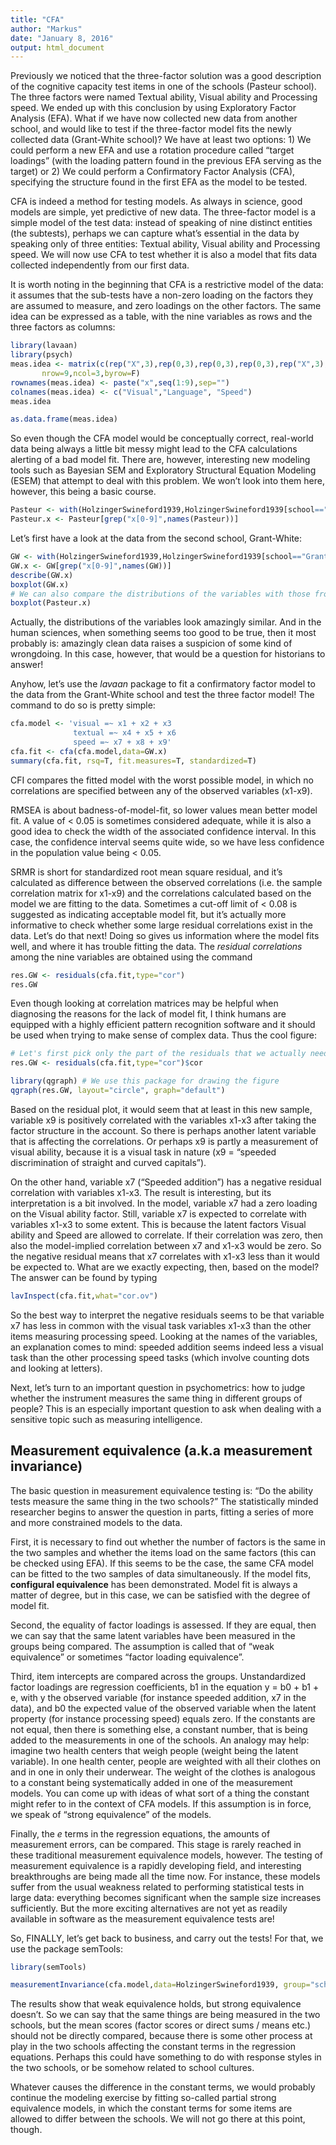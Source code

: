 ```yaml
---
title: "CFA"
author: "Markus"
date: "January 8, 2016"
output: html_document
---
```


Previously we noticed that the three-factor solution was a good description of the cognitive capacity test items in one of the schools (Pasteur school). The three factors were named Textual ability, Visual ability and Processing speed. We ended up with this conclusion by using Exploratory Factor Analysis (EFA). What if we have now collected new data from another school, and would like to test if the three-factor model fits the newly collected data (Grant-White school)? We have at least two options: 1) We could perform a new EFA and use a rotation procedure called "target loadings" (with the loading pattern found in the previous EFA serving as the target) or 2) We could perform a Confirmatory Factor Analysis (CFA), specifying the structure found in the first EFA as the model to be tested. 

CFA is indeed a method for testing models. As always in science, good models are simple, yet predictive of new data. The three-factor model is a simple model of the test data: instead of speaking of nine distinct entities (the subtests), perhaps we can capture what's essential in the data by speaking only of three entities: Textual ability, Visual ability and Processing speed. We will now use CFA to test whether it is also a model that fits data collected independently from our first data.

It is worth noting in the beginning that CFA is a restrictive model of the data: it assumes that the sub-tests have a non-zero loading on the factors they are assumed to measure, and zero loadings on the other factors. The same idea can be expressed as a table, with the nine variables as rows and the three factors as columns:

```r
library(lavaan)
library(psych)
meas.idea <- matrix(c(rep("X",3),rep(0,3),rep(0,3),rep(0,3),rep("X",3),rep(0,3), rep(0,3),rep(0,3),rep("X",3)),
       nrow=9,ncol=3,byrow=F)
rownames(meas.idea) <- paste("x",seq(1:9),sep="")
colnames(meas.idea) <- c("Visual","Language", "Speed")
meas.idea
```

```r
as.data.frame(meas.idea)
```


So even though the CFA model would be conceptually correct, real-world data being always a little bit messy might lead to the CFA calculations alerting of a bad model fit. There are, however, interesting new modeling tools such as Bayesian SEM and Exploratory Structural Equation Modeling (ESEM) that attempt to deal with this problem. We won't look into them here, however, this being a basic course.


```r
Pasteur <- with(HolzingerSwineford1939,HolzingerSwineford1939[school=="Pasteur",])
Pasteur.x <- Pasteur[grep("x[0-9]",names(Pasteur))]
```

Let's first have a look at the data from the second school, Grant-White:

```r
GW <- with(HolzingerSwineford1939,HolzingerSwineford1939[school=="Grant-White",])
GW.x <- GW[grep("x[0-9]",names(GW))]
describe(GW.x)
boxplot(GW.x)
# We can also compare the distributions of the variables with those from the other school:
boxplot(Pasteur.x)
```

Actually, the distributions of the variables look amazingly similar. And in the human sciences, when something seems too good to be true, then it most probably is: amazingly clean data raises a suspicion of some kind of wrongdoing. In this case, however, that would be a question for historians to answer!

Anyhow, let's use the *lavaan* package to fit a confirmatory factor model to the data from the Grant-White school and test the three factor model! The command to do so is pretty simple:

```r
cfa.model <- 'visual =~ x1 + x2 + x3
              textual =~ x4 + x5 + x6
              speed =~ x7 + x8 + x9'
cfa.fit <- cfa(cfa.model,data=GW.x)
summary(cfa.fit, rsq=T, fit.measures=T, standardized=T)
```

CFI compares the fitted model with the worst possible model, in which no correlations are specified between any of the observed variables (x1-x9). 

RMSEA is about badness-of-model-fit, so lower values mean better model fit. A value of < 0.05 is sometimes considered adequate, while it is also a good idea to check the width of the associated confidence interval. In this case, the confidence interval seems quite wide, so we have less confidence in the population value being < 0.05. 

SRMR is short for standardized root mean square residual, and it's calculated as difference between the observed correlations (i.e. the sample correlation matrix for x1-x9) and the correlations calculated based on the model we are fitting to the data. Sometimes a cut-off limit of < 0.08 is suggested as indicating acceptable model fit, but it's actually more informative to check whether some large residual correlations exist in the data. Let's do that next! Doing so gives us information where the model fits well, and where it has trouble fitting the data. The *residual correlations* among the nine variables are obtained using the command

```r
res.GW <- residuals(cfa.fit,type="cor")
res.GW
```

Even though looking at correlation matrices may be helpful when diagnosing the reasons for the lack of model fit, I think humans are equipped with a highly efficient pattern recognition software and it should be used when trying to make sense of complex data. Thus the cool figure:

```r
# Let's first pick only the part of the residuals that we actually need:
res.GW <- residuals(cfa.fit,type="cor")$cor
```

```r
library(qgraph) # We use this package for drawing the figure
qgraph(res.GW, layout="circle", graph="default")
```

Based on the residual plot, it would seem that at least in this new sample, variable x9 is positively correlated with the variables x1-x3 after taking the factor structure in the account. So there is perhaps another latent variable that is affecting the correlations. Or perhaps x9 is partly a measurement of visual ability, because it is a visual task in nature (x9 = "speeded discrimination of straight and curved capitals"). 

On the other hand, variable x7 ("Speeded addition") has a negative residual correlation with variables x1-x3. The result is interesting, but its interpretation is a bit involved. In the model, variable x7 had a zero loading on the Visual ability factor. Still, variable x7 is expected to correlate with variables x1-x3 to some extent. This is because the latent factors Visual ability and Speed are allowed to correlate. If their correlation was zero, then also the model-implied correlation between x7 and x1-x3 would be zero. So the negative residual means that x7 correlates with x1-x3 less than it would be expected to. What are we exactly expecting, then, based on the model? The answer can be found by typing

```r
lavInspect(cfa.fit,what="cor.ov")
```

So the best way to interpret the negative residuals seems to be that variable x7 has less in common with the visual task variables x1-x3 than the other items measuring processing speed. Looking at the names of the variables, an explanation comes to mind: speeded addition seems indeed less a visual task than the other processing speed tasks (which involve counting dots and looking at letters). 

Next, let's turn to an important question in psychometrics: how to judge whether the instrument measures the same thing in different groups of people? This is an especially important question to ask when dealing with a sensitive topic such as measuring intelligence. 

## Measurement equivalence (a.k.a measurement invariance)

The basic question in measurement equivalence testing is: "Do the ability tests measure the same thing in the two schools?" The statistically minded researcher begins to answer the question in parts, fitting a series of more and more constrained models to the data. 

First, it is necessary to find out whether the number of factors is the same in the two samples and whether the items load on the same factors (this can be checked using EFA). If this seems to be the case, the same CFA model can be fitted to the two samples of data simultaneously. If the model fits,  **configural equivalence** has been demonstrated. Model fit is always a matter of degree, but in this case, we can be satisfied with the degree of model fit.  

Second, the equality of factor loadings is assessed. If they are equal, then we can say that the same latent variables have been measured in the groups being compared. The assumption is called that of "weak equivalence" or sometimes "factor loading equivalence". 

Third, item intercepts are compared across the groups. Unstandardized factor loadings are regression coefficients, b1 in the equation y = b0 + b1 + e, with y the observed variable (for instance speeded addition, x7 in the data), and b0 the expected value of the observed variable when the latent property (for instance processing speed) equals zero. If the constants are not equal, then there is something else, a constant number, that is being added to the measurements in one of the schools. An analogy may help: imagine two health centers that weigh people (weight being the latent variable). In one health center, people are weighted with all their clothes on and in one in only their underwear. The weight of the clothes is analogous to a constant being systematically added in one of the measurement models. You can come up with ideas of what sort of a thing the constant might refer to in the context of CFA models. If this assumption is in force, we speak of "strong equivalence" of the models.

Finally, the *e* terms in the regression equations, the amounts of measurement errors, can be compared. This stage is rarely reached in these traditional measurement equivalence models, however. The testing of measurement equivalence is a rapidly developing field, and interesting breakthroughs are being made all the time now. For instance, these models suffer from the usual weakness related to performing statistical tests in large data: everything becomes significant when the sample size increases sufficiently. But the more exciting alternatives are not yet as readily available in software as the measurement equivalence tests are!

So, FINALLY, let's get back to business, and carry out the tests! For that, we use the package semTools:

```r
library(semTools)
```

```r
measurementInvariance(cfa.model,data=HolzingerSwineford1939, group="school")
```

The results show that weak equivalence holds, but strong equivalence doesn't. So we can say that the same things are being measured in the two schools, but the mean scores (factor scores or direct sums / means etc.) should not be directly compared, because there is some other process at play in the two schools affecting the constant terms in the regression equations. Perhaps this could have something to do with response styles in the two schools, or be somehow related to school cultures. 

Whatever causes the difference in the constant terms, we would probably continue the modeling exercise by fitting so-called partial strong equivalence models, in which the constant terms for some items are allowed to differ between the schools. We will not go there at this point, though.


